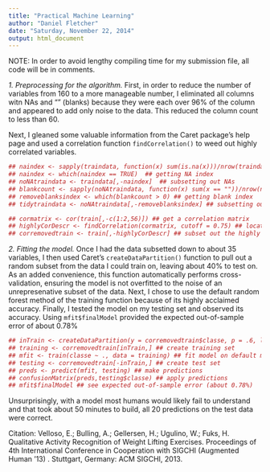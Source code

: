 ```yaml
---
title: "Practical Machine Learning"
author: "Daniel Fletcher"
date: "Saturday, November 22, 2014"
output: html_document
---
```

NOTE:  In order to avoid lengthy compiling time for my submission file, all code will be in comments.


*1. Preprocessing for the algorithm.*  First, in order to reduce the number of variables from 160 to a more manageable number, I eliminated all columns witn NAs and "" (blanks) because they were each over 96% of the column and appeared to add only noise to the data.  This reduced the column count to less than 60.

Next, I gleaned some valuable information from the Caret package's help page and used a correlation function `findCorrelation()` to weed out highly correlated variables.
```r
## naindex <- sapply(traindata, function(x) sum(is.na(x)))/nrow(traindata)  ## locating NAs
## naindex <- which(naindex == TRUE)  ## getting NA index
## noNAtraindata <- traindata[,-naindex]  ## subsetting out NAs
## blankcount <- sapply(noNAtraindata, function(x) sum(x == ""))/nrow(noNAtraindata) ## locating ""
## removeblanksindex <- which(blankcount > 0) ## getting blank index
## tidytraindata <- noNAtraindata[,-removeblanksindex] ## subsetting out blanks

## cormatrix <- cor(train[,-c(1:2,56)]) ## get a correlation matrix
## highlyCorDescr <- findCorrelation(cormatrix, cutoff = 0.75) ## locate highly correlated variables
## corremovedtrain <- train[,-highlyCorDescr] ## subset out the highly correlated variables

```

*2. Fitting the model.*  Once I had the data subsetted down to about 35 variables, I then used Caret's `createDataPartition()` function to pull out a random subset from the data I could train on, leaving about 40% to test on.  As an added convenience, this function automatically performs cross-validation, ensuring the model is not overfitted to the noise of an unrepresenative subset of the data.  Next, I chose to use the default random forest method of the training function because of its highly acclaimed accuracy.  Finally, I tested the model on my testing set and observed its accuracy.  Using `mfit$finalModel` provided the expected out-of-sample error of about 0.78%
```r
## inTrain <- createDataPartition(y = corremovedtrain$classe, p = .6, list = FALSE) ## partition
## training <- corremovedtrain[inTrain,] ## create training set
## mfit <- train(classe ~ ., data = training) ## fit model on default method = "rf" with built-in CV
## testing <- corremovedtrain[-inTrain,] ## create test set
## preds <- predict(mfit, testing) ## make predictions
## confusionMatrix(preds,testing$classe) ## apply predictions
## mfit$finalModel ## see expected out-of-sample error (about 0.78%)

```

Unsurprisingly, with a model most humans would likely fail to understand and that took about 50 minutes to build, all 20 predictions on the test data were correct.

Citation:  Velloso, E.; Bulling, A.; Gellersen, H.; Ugulino, W.; Fuks, H. Qualitative Activity Recognition of Weight Lifting Exercises. Proceedings of 4th International Conference in Cooperation with SIGCHI (Augmented Human '13) . Stuttgart, Germany: ACM SIGCHI, 2013.